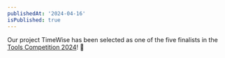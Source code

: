 ```yaml
---
publishedAt: '2024-04-16'
isPublished: true
---
```


Our project TimeWise has been selected as one of the five finalists in the [Tools Competition 2024](https://tools-competition.org/)! 🎉
